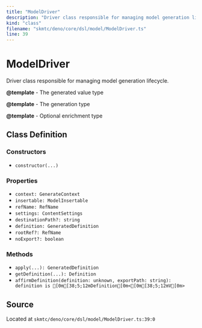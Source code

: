 ```yaml
---
title: "ModelDriver"
description: "Driver class responsible for managing model generation lifecycle."
kind: "class"
filename: "skmtc/deno/core/dsl/model/ModelDriver.ts"
line: 39
---
```


# ModelDriver

Driver class responsible for managing model generation lifecycle.


**@template** - The generated value type

**@template** - The generation type

**@template** - Optional enrichment type

## Class Definition

### Constructors

- `constructor(...)`

### Properties

- `context: GenerateContext`
- `insertable: ModelInsertable`
- `refName: RefName`
- `settings: ContentSettings`
- `destinationPath?: string`
- `definition: GeneratedDefinition`
- `rootRef?: RefName`
- `noExport?: boolean`

### Methods

- `apply(...): GeneratedDefinition`
- `getDefinition(...): Definition`
- `affirmDefinition(definition: unknown, exportPath: string): definition is [0m[38;5;12mDefinition[0m<[0m[38;5;12mV[0m>`

## Source

Located at `skmtc/deno/core/dsl/model/ModelDriver.ts:39:0`
